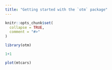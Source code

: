 ```yaml
---
title: "Getting started with the `otm` package"
---
```


```r
knitr::opts_chunk$set(
  collapse = TRUE,
  comment = "#>"
)
```

```r
library(otm)
```

```r
1+1
```

```r
plot(mtcars)
```

